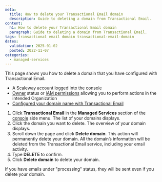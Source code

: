 ```yaml
---
meta:
  title: How to delete your Transactional Email domain
  description: Guide to deleting a domain from Transactional Email.
content:
  h1: How to delete your Transactional Email domain
  paragraph: Guide to deleting a domain from Transactional Email.
tags: transactional email domain transactional-email-domain
dates:
  validation: 2025-01-02
  posted: 2022-11-07
categories:
  - managed-services
---
```


This page shows you how to delete a domain that you have configured with Transactional Email.

<Macro id="requirements" />

- A Scaleway account logged into the [console](https://console.scaleway.com)
- [Owner](/identity-and-access-management/iam/concepts/#owner) status or [IAM permissions](/identity-and-access-management/iam/concepts/#permission) allowing you to perform actions in the intended Organization
- [Configured your domain name with Transactional Email](/managed-services/transactional-email/how-to/configure-domain-with-transactional-email/)

1. Click **Transactional Email** in the **Managed Services** section of the [console](https://console.scaleway.com/) side menu. The list of your domains displays.
2. Click the domain you want to delete. The overview of your domain displays.
3. Scroll down the page and click **Delete domain**.
    <Message type="important">
    This action will permanently delete your domain. All the domain’s information will be deleted from the Transactional Email service, including your email activity.
    </Message>
4. Type **DELETE** to confirm.
5. Click **Delete domain** to delete your domain.

<Message type="important">
 If you have emails under "processing" status, they will be sent even if you delete your domain.
</Message>


